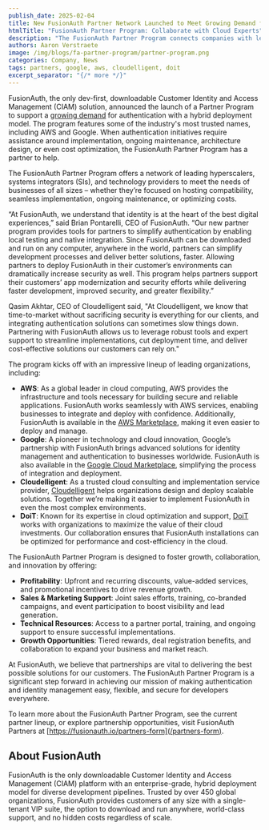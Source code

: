 ```yaml
---
publish_date: 2025-02-04
title: New FusionAuth Partner Network Launched to Meet Growing Demand for Downloadable Authentication
htmlTitle: "FusionAuth Partner Program: Collaborate with Cloud Experts"
description: "The FusionAuth Partner Program connects companies with leading cloud partners like AWS and Google to enhance authentication solutions."
authors: Aaron Verstraete
image: /img/blogs/fa-partner-program/partner-program.png
categories: Company, News
tags: partners, google, aws, cloudelligent, doit
excerpt_separator: "{/* more */}"
---
```


FusionAuth, the only dev-first, downloadable Customer Identity and Access Management (CIAM) solution, announced the launch of a Partner Program to support a [growing demand](/blog/fusionauth-momentum-2024) for authentication with a hybrid deployment model. The program features some of the industry's most trusted names, including AWS and Google. When authentication initiatives require assistance around implementation, ongoing maintenance, architecture design, or even cost optimization, the FusionAuth Partner Program has a partner to help.

The FusionAuth Partner Program offers a network of leading hyperscalers, systems integrators (SIs), and technology providers to meet the needs of businesses of all sizes – whether they’re focused on hosting compatibility, seamless implementation, ongoing maintenance, or optimizing costs.

“At FusionAuth, we understand that identity is at the heart of the best digital experiences,” said Brian Pontarelli, CEO of FusionAuth. “Our new partner program provides tools for partners to simplify authentication by enabling local testing and native integration. Since FusionAuth can be downloaded and run on any computer, anywhere in the world, partners can simplify development processes and deliver better solutions, faster. Allowing partners to deploy FusionAuth in their customer’s environments can dramatically increase security as well. This program helps partners support their customers’ app modernization and security efforts while delivering faster development, improved security, and greater flexibility.”

Qasim Akhtar, CEO of Cloudelligent said, "At Cloudelligent, we know that time-to-market without sacrificing security is everything for our clients, and integrating authentication solutions can sometimes slow things down. Partnering with FusionAuth allows us to leverage robust tools and expert support to streamline implementations, cut deployment time, and deliver cost-effective solutions our customers can rely on."

The program kicks off with an impressive lineup of leading organizations, including:

- **AWS**: As a global leader in cloud computing, AWS provides the infrastructure and tools necessary for building secure and reliable applications. FusionAuth works seamlessly with AWS services, enabling businesses to integrate and deploy with confidence. Additionally, FusionAuth is available in the [AWS Marketplace](https://aws.amazon.com/marketplace/seller-profile?id=30ecc80d-f96e-4259-ae1c-fc3b994f90ea), making it even easier to deploy and manage.
- **Google**: A pioneer in technology and cloud innovation, Google’s partnership with FusionAuth brings advanced solutions for identity management and authentication to businesses worldwide. FusionAuth is also available in the [Google Cloud Marketplace](https://console.cloud.google.com/marketplace/product/fusionauth-public/fusionauth-enterprise?project=fusionauth-public), simplifying the process of integration and deployment.
- **Cloudelligent**: As a trusted cloud consulting and implementation service provider, [Cloudelligent](https://cloudelligent.com/) helps organizations design and deploy scalable solutions. Together we’re making it easier to implement FusionAuth in even the most complex environments.
- **DoiT**: Known for its expertise in cloud optimization and support, [DoiT](https://www.doit.com/) works with organizations to maximize the value of their cloud investments. Our collaboration ensures that FusionAuth installations can be optimized for performance and cost-efficiency in the cloud.

The FusionAuth Partner Program is designed to foster growth, collaboration, and innovation by offering:

- **Profitability**: Upfront and recurring discounts, value-added services, and promotional incentives to drive revenue growth.
- **Sales & Marketing Support**: Joint sales efforts, training, co-branded campaigns, and event participation to boost visibility and lead generation.
- **Technical Resources**: Access to a partner portal, training, and ongoing support to ensure successful implementations.
- **Growth Opportunities**: Tiered rewards, deal registration benefits, and collaboration to expand your business and market reach.

At FusionAuth, we believe that partnerships are vital to delivering the best possible solutions for our customers. The FusionAuth Partner Program is a significant step forward in achieving our mission of making authentication and identity management easy, flexible, and secure for developers everywhere.

To learn more about the FusionAuth Partner Program, see the current partner lineup, or explore partnership opportunities, visit FusionAuth Partners at [https://fusionauth.io/partners-form](/partners-form).

## **About FusionAuth**

FusionAuth is the only downloadable Customer Identity and Access Management (CIAM) platform with an enterprise-grade, hybrid deployment model for diverse development pipelines. Trusted by over 450 global organizations, FusionAuth provides customers of any size with a single-tenant VIP suite, the option to download and run anywhere, world-class support, and no hidden costs regardless of scale.

